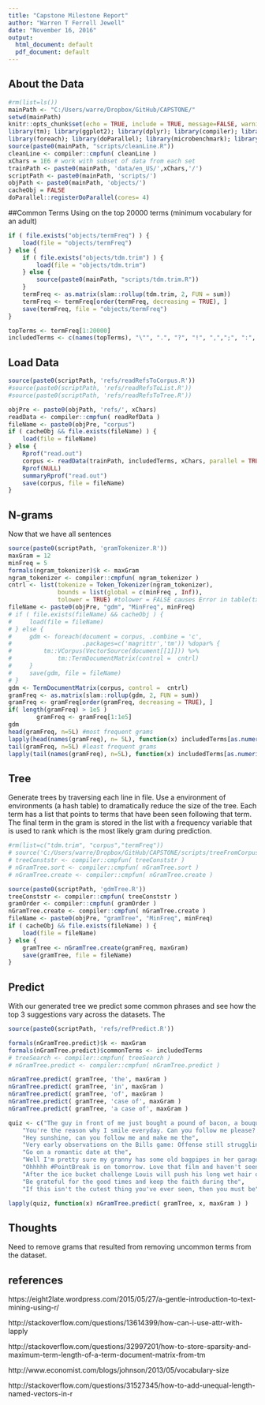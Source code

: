 ```yaml
---
title: "Capstone Milestone Report"
author: "Warren T Ferrell Jewell"
date: "November 16, 2016"
output:
  html_document: default
  pdf_document: default
---
```


## About the Data

```r
#rm(list=ls())
mainPath <- "C:/Users/warre/Dropbox/GitHub/CAPSTONE/"
setwd(mainPath)
knitr::opts_chunk$set(echo = TRUE, include = TRUE, message=FALSE, warning=FALSE)
library(tm); library(ggplot2); library(dplyr); library(compiler); library(pryr)
library(foreach); library(doParallel); library(microbenchmark); library(fastmatch)
source(paste0(mainPath, "scripts/cleanLine.R"))
cleanLine <- compiler::cmpfun( cleanLine )
xChars = 1E6 # work with subset of data from each set
trainPath <- paste0(mainPath, 'data/en_US/',xChars,'/')
scriptPath <- paste0(mainPath, 'scripts/')
objPath <- paste0(mainPath, 'objects/')
cacheObj = FALSE
doParallel::registerDoParallel(cores= 4)
```

##Common Terms
Using on the top 20000 terms (minimum vocabulary for an adult)

```r
if ( file.exists("objects/termFreq") ) {
    load(file = "objects/termFreq")
} else {
    if ( file.exists("objects/tdm.trim") ) {
        load(file = "objects/tdm.trim")
    } else {
        source(paste0(mainPath, "scripts/tdm.trim.R"))
    }
    termFreq <- as.matrix(slam::rollup(tdm.trim, 2, FUN = sum))
    termFreq <- termFreq[order(termFreq, decreasing = TRUE), ]
    save(termFreq, file = "objects/termFreq")
}

topTerms <- termFreq[1:20000]
includedTerms <- c(names(topTerms), "\"", ".", "?", "!", ",",";", ":", "&") # add punctuation to terms to keep
```

## Load Data

```r
source(paste0(scriptPath, 'refs/readRefsToCorpus.R'))
#source(paste0(scriptPath, 'refs/readRefsToList.R'))
#source(paste0(scriptPath, 'refs/readRefsToTree.R'))

objPre <- paste0(objPath, 'refs/', xChars)
readData <- compiler::cmpfun( readRefData )
fileName <- paste0(objPre, "corpus")
if ( cacheObj && file.exists(fileName) ) {
    load(file = fileName)
} else {
    Rprof("read.out")
    corpus <- readData(trainPath, includedTerms, xChars, parallel = TRUE)
    Rprof(NULL)
    summaryRprof("read.out")
    save(corpus, file = fileName)
}
```


## N-grams
Now that we have all sentences

```r
source(paste0(scriptPath, 'gramTokenizer.R'))
maxGram = 12
minFreq = 5
formals(ngram_tokenizer)$k <- maxGram
ngram_tokenizer <- compiler::cmpfun( ngram_tokenizer )
cntrl <- list(tokenize = Token_Tokenizer(ngram_tokenizer),
              bounds = list(global = c(minFreq , Inf)), 
              tolower = TRUE) #tolower = FALSE causes Error in table(txt) : attempt to make a table with >= 2^31 elements
fileName <- paste0(objPre, "gdm", "MinFreq", minFreq)
# if ( file.exists(fileName) && cacheObj ) {
#     load(file = fileName)
# } else {
#     gdm <- foreach(document = corpus, .combine = 'c',
#                    .packages=c('magrittr','tm')) %dopar% {
#         tm::VCorpus(VectorSource(document[[1]])) %>%
#             tm::TermDocumentMatrix(control =  cntrl)
#     }
#     save(gdm, file = fileName)
# }
gdm <- TermDocumentMatrix(corpus, control =  cntrl)
gramFreq <- as.matrix(slam::rollup(gdm, 2, FUN = sum))
gramFreq <- gramFreq[order(gramFreq, decreasing = TRUE), ]
if( length(gramFreq) > 1e5 )
        gramFreq <- gramFreq[1:1e5]
gdm
head(gramFreq, n=5L) #most frequent grams
lapply(head(names(gramFreq), n= 5L), function(x) includedTerms[as.numeric(eval(parse(text = x)))]) 
tail(gramFreq, n=5L) #least frequent grams
lapply(tail(names(gramFreq), n=5L), function(x) includedTerms[as.numeric(eval(parse(text = x)))])

```



## Tree
Generate trees by traversing each line in file. Use a environment of environments (a hash table) to dramatically reduce the size of the tree. Each term has a list
that points to terms that have been seen following that term. The final term in the
gram is stored in the list with a frequency variable that is used to rank which
is the most likely gram during prediction.


```r
#rm(list=c("tdm.trim", "corpus","termFreq"))
# source('C:/Users/warre/Dropbox/GitHub/CAPSTONE/scripts/treeFromCorpus.R')
# treeConststr <- compiler::cmpfun( treeConststr )
# nGramTree.sort <- compiler::cmpfun( nGramTree.sort )
# nGramTree.create <- compiler::cmpfun( nGramTree.create )
```




```r
source(paste0(scriptPath, 'gdmTree.R'))
treeConststr <- compiler::cmpfun( treeConststr )
gramOrder <- compiler::cmpfun( gramOrder )
nGramTree.create <- compiler::cmpfun( nGramTree.create )
fileName <- paste0(objPre, "gramTree", "MinFreq", minFreq)
if ( cacheObj && file.exists(fileName) ) {
    load(file = fileName)
} else {
    gramTree <- nGramTree.create(gramFreq, maxGram)
    save(gramTree, file = fileName)
}

```



## Predict
With our generated tree we predict some common phrases and see how the top 3 
suggestions vary across the datasets. The 

```r
source(paste0(scriptPath, 'refs/refPredict.R'))

formals(nGramTree.predict)$k <- maxGram
formals(nGramTree.predict)$commonTerms <- includedTerms
# treeSearch <- compiler::cmpfun( treeSearch )
# nGramTree.predict <- compiler::cmpfun( nGramTree.predict )

nGramTree.predict( gramTree, 'the', maxGram )
nGramTree.predict( gramTree, 'in', maxGram )
nGramTree.predict( gramTree, 'of', maxGram )
nGramTree.predict( gramTree, 'case of', maxGram )
nGramTree.predict( gramTree, 'a case of', maxGram )

```


```r
quiz <- c("The guy in front of me just bought a pound of bacon, a bouquet, and a case of", 
    "You're the reason why I smile everyday. Can you follow me please? It would mean the",
    "Hey sunshine, can you follow me and make me the",
    "Very early observations on the Bills game: Offense still struggling but the",
    "Go on a romantic date at the",
    "Well I'm pretty sure my granny has some old bagpipes in her garage I'll dust them off and be on my",
    "Ohhhhh #PointBreak is on tomorrow. Love that film and haven't seen it in quite some",
    "After the ice bucket challenge Louis will push his long wet hair out of his eyes with his little",
    "Be grateful for the good times and keep the faith during the",
    "If this isn't the cutest thing you've ever seen, then you must be")

```


```r

lapply(quiz, function(x) nGramTree.predict( gramTree, x, maxGram ) )


```


## Thoughts
Need to remove grams that resulted from removing uncommon terms from the dataset. 


## references
https://eight2late.wordpress.com/2015/05/27/a-gentle-introduction-to-text-mining-using-r/

http://stackoverflow.com/questions/13614399/how-can-i-use-attr-with-lapply

http://stackoverflow.com/questions/32997201/how-to-store-sparsity-and-maximum-term-length-of-a-term-document-matrix-from-tm

http://www.economist.com/blogs/johnson/2013/05/vocabulary-size

http://stackoverflow.com/questions/31527345/how-to-add-unequal-length-named-vectors-in-r
